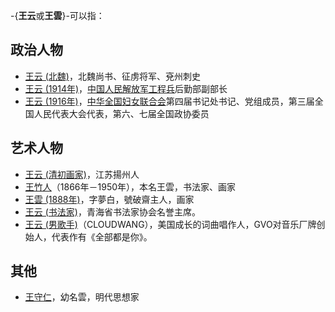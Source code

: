 -{'''王云'''或'''王雲'''}-可以指：
== 政治人物 ==
* [[王云_(北魏)|王云 (北魏)]]，北魏尚书、征虏将军、兗州刺史
* [[王云_(1914年)|王云 (1914年)]]，[[中国人民解放军工程兵|中国人民解放军工程兵]]后勤部副部长
* [[王云_(1916年)|王云 (1916年)]]，[[中华全国妇女联合会|中华全国妇女联合会]]第四届书记处书记、党组成员，第三届全国人民代表大会代表，第六、七届全国政协委员

== 艺术人物 ==
* [[王云_(清初画家)|王云 (清初画家)]]，江苏揚州人
* [[王竹人|王竹人]]（1866年－1950年），本名王雲，书法家、画家
* [[王雲_(1888年)|王雲 (1888年)]]，字夢白，號破齋主人，画家
* [[王云_(书法家)|王云 (书法家)]]，青海省书法家协会名誉主席。
* [[王云_(男歌手)|王云 (男歌手)]]（CLOUDWANG），美国成长的词曲唱作人，GVO对音乐厂牌创始人，代表作有《全部都是你》。

== 其他 ==
* [[王守仁|王守仁]]，幼名雲，明代思想家

{{消歧义|cat=二字王姓人名消歧义|yun}}